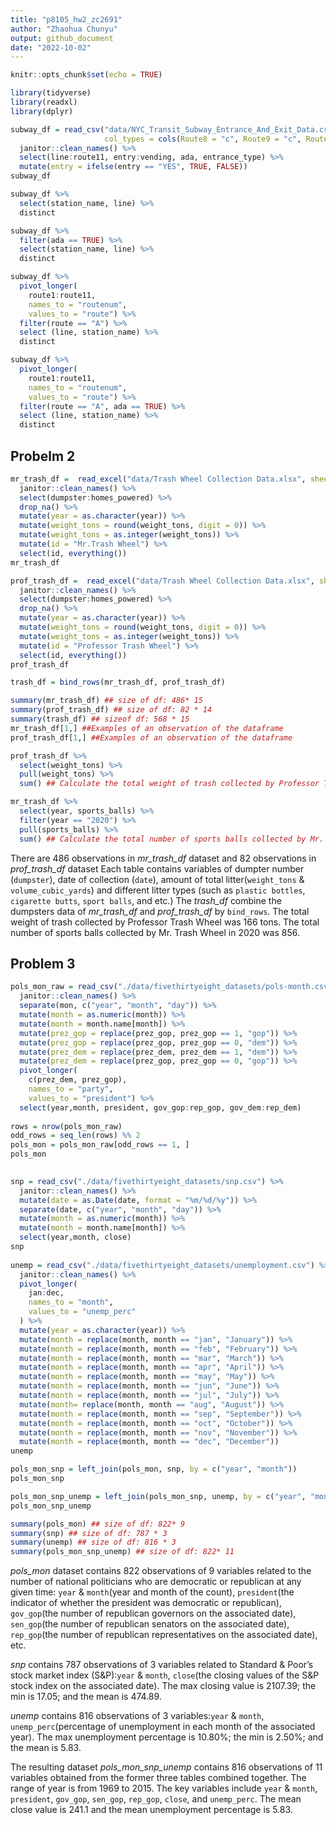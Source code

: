 ```yaml
---
title: "p8105_hw2_zc2691"
author: "Zhaohua Chunyu"
output: github_document
date: "2022-10-02"
---
```


```r
knitr::opts_chunk$set(echo = TRUE)
```

```r
library(tidyverse)
library(readxl)
library(dplyr)
```

```r
subway_df = read_csv("data/NYC_Transit_Subway_Entrance_And_Exit_Data.csv",
                     col_types = cols(Route8 = "c", Route9 = "c", Route10 = "c", Route11 = "c")) %>%
  janitor::clean_names() %>% 
  select(line:route11, entry:vending, ada, entrance_type) %>% 
  mutate(entry = ifelse(entry == "YES", TRUE, FALSE))
subway_df
```

```r
subway_df %>% 
  select(station_name, line) %>% 
  distinct
```

```r
subway_df %>% 
  filter(ada == TRUE) %>% 
  select(station_name, line) %>% 
  distinct
```

```r
subway_df %>% 
  pivot_longer(
    route1:route11,
    names_to = "routenum",
    values_to = "route") %>% 
  filter(route == "A") %>% 
  select (line, station_name) %>% 
  distinct
```

```r
subway_df %>% 
  pivot_longer(
    route1:route11,
    names_to = "routenum",
    values_to = "route") %>% 
  filter(route == "A", ada == TRUE) %>% 
  select (line, station_name) %>% 
  distinct
```

## Probelm 2
```r
mr_trash_df =  read_excel("data/Trash Wheel Collection Data.xlsx", sheet = 1) %>% 
  janitor::clean_names() %>% 
  select(dumpster:homes_powered) %>% 
  drop_na() %>% 
  mutate(year = as.character(year)) %>% 
  mutate(weight_tons = round(weight_tons, digit = 0)) %>% 
  mutate(weight_tons = as.integer(weight_tons)) %>% 
  mutate(id = "Mr.Trash Wheel") %>% 
  select(id, everything())
mr_trash_df

prof_trash_df =  read_excel("data/Trash Wheel Collection Data.xlsx", sheet = 2) %>% 
  janitor::clean_names() %>% 
  select(dumpster:homes_powered) %>% 
  drop_na() %>% 
  mutate(year = as.character(year)) %>% 
  mutate(weight_tons = round(weight_tons, digit = 0)) %>% 
  mutate(weight_tons = as.integer(weight_tons)) %>% 
  mutate(id = "Professor Trash Wheel") %>% 
  select(id, everything())
prof_trash_df
```

```r
trash_df = bind_rows(mr_trash_df, prof_trash_df) 
```

```r
summary(mr_trash_df) ## size of df: 486* 15
summary(prof_trash_df) ## size of df: 82 * 14
summary(trash_df) ## sizeof df: 568 * 15
mr_trash_df[1,] ##Examples of an observation of the dataframe
prof_trash_df[1,] ##Examples of an observation of the dataframe
```

```r
prof_trash_df %>% 
  select(weight_tons) %>% 
  pull(weight_tons) %>% 
  sum() ## Calculate the total weight of trash collected by Professor Trash Wheel

mr_trash_df %>% 
  select(year, sports_balls) %>% 
  filter(year == "2020") %>%
  pull(sports_balls) %>% 
  sum() ## Calculate the total number of sports balls collected by Mr. Trash Wheel in 2020
```

There are 486 observations in *mr_trash_df* dataset and 82 observations in *prof_trash_df* dataset Each table contains variables of dumpter number (`dumpster`), date of collection (`date`), amount of total litter(`weight_tons` & `volume_cubic_yards`) and different litter types (such as `plastic bottles`, `cigarette butts`, `sport balls`, and etc.) The *trash_df* combine the dumpsters data of *mr_trash_df* and *prof_trash_df* by `bind_rows`. The total weight of trash collected by Professor Trash Wheel was 166 tons. The total number of sports balls collected by Mr. Trash Wheel in 2020 was 856. 

## Problem 3
```r
pols_mon_raw = read_csv("./data/fivethirtyeight_datasets/pols-month.csv") %>% 
  janitor::clean_names() %>% 
  separate(mon, c("year", "month", "day")) %>% 
  mutate(month = as.numeric(month)) %>% 
  mutate(month = month.name[month]) %>% 
  mutate(prez_gop = replace(prez_gop, prez_gop == 1, "gop")) %>%
  mutate(prez_gop = replace(prez_gop, prez_gop == 0, "dem")) %>%
  mutate(prez_dem = replace(prez_dem, prez_dem == 1, "dem")) %>%
  mutate(prez_dem = replace(prez_gop, prez_gop == 0, "gop")) %>%
  pivot_longer(
    c(prez_dem, prez_gop),
    names_to = "party",
    values_to = "president") %>% 
  select(year,month, president, gov_gop:rep_gop, gov_dem:rep_dem)
  
rows = nrow(pols_mon_raw)
odd_rows = seq_len(rows) %% 2
pols_mon = pols_mon_raw[odd_rows == 1, ]
pols_mon

  
snp = read_csv("./data/fivethirtyeight_datasets/snp.csv") %>% 
  janitor::clean_names() %>% 
  mutate(date = as.Date(date, format = "%m/%d/%y")) %>% 
  separate(date, c("year", "month", "day")) %>% 
  mutate(month = as.numeric(month)) %>% 
  mutate(month = month.name[month]) %>% 
  select(year,month, close) 
snp
 
unemp = read_csv("./data/fivethirtyeight_datasets/unemployment.csv") %>% 
  janitor::clean_names() %>% 
  pivot_longer(
    jan:dec,
    names_to = "month",
    values_to = "unemp_perc"
  ) %>% 
  mutate(year = as.character(year)) %>% 
  mutate(month = replace(month, month == "jan", "January")) %>% 
  mutate(month = replace(month, month == "feb", "February")) %>% 
  mutate(month = replace(month, month == "mar", "March")) %>% 
  mutate(month = replace(month, month == "apr", "April")) %>%
  mutate(month = replace(month, month == "may", "May")) %>% 
  mutate(month = replace(month, month == "jun", "June")) %>% 
  mutate(month = replace(month, month == "jul", "July")) %>% 
  mutate(month= replace(month, month == "aug", "August")) %>% 
  mutate(month = replace(month, month == "sep", "September")) %>% 
  mutate(month = replace(month, month == "oct", "October")) %>% 
  mutate(month = replace(month, month == "nov", "November")) %>% 
  mutate(month = replace(month, month == "dec", "December")) 
unemp
```

```r
pols_mon_snp = left_join(pols_mon, snp, by = c("year", "month"))
pols_mon_snp

pols_mon_snp_unemp = left_join(pols_mon_snp, unemp, by = c("year", "month"))
pols_mon_snp_unemp
```

```r
summary(pols_mon) ## size of df: 822* 9
summary(snp) ## size of df: 787 * 3
summary(unemp) ## size of df: 816 * 3
summary(pols_mon_snp_unemp) ## size of df: 822* 11
```

*pols_mon* dataset contains 822 observations of 9 variables related to the number of national politicians who are democratic or republican at any given time: `year` & `month`(year and month of the count), `president`(the indicator of whether the president was democratic or republican), `gov_gop`(the number of republican governors on the associated date), `sen_gop`(the number of republican senators on the associated date), `rep_gop`(the number of republican representatives on the associated date), etc.

*snp* contains 787 observations of 3 variables related to Standard & Poor’s stock market index (S&P):`year` & `month`, `close`(the closing values of the S&P stock index on the associated date). The max closing value is 2107.39; the min is 17.05; and the mean is 474.89.

*unemp* contains 816 observations of 3 variables:`year` & `month`, `unemp_perc`(percentage of unemployment in each month of the associated year). The max unemployment percentage is 10.80%; the min is 2.50%; and the mean is 5.83. 

The resulting dataset *pols_mon_snp_unemp* contains 816 observations of 11 variables obtained from the former three tables combined together. The range of year is from 1969 to 2015. The key variables include `year` & `month`, `president`, `gov_gop`, `sen_gop`, `rep_gop`, `close`, and `unemp_perc`. The mean close value is 241.1 and the mean unemployment percentage is 5.83. 



